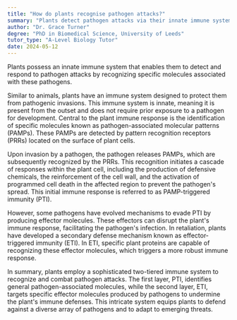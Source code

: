 ```yaml
---
title: "How do plants recognise pathogen attacks?"
summary: "Plants detect pathogen attacks via their innate immune system, which recognizes specific molecules linked to pathogens, enabling them to respond effectively to threats."
author: "Dr. Grace Turner"
degree: "PhD in Biomedical Science, University of Leeds"
tutor_type: "A-Level Biology Tutor"
date: 2024-05-12
---
```


Plants possess an innate immune system that enables them to detect and respond to pathogen attacks by recognizing specific molecules associated with these pathogens.

Similar to animals, plants have an immune system designed to protect them from pathogenic invasions. This immune system is innate, meaning it is present from the outset and does not require prior exposure to a pathogen for development. Central to the plant immune response is the identification of specific molecules known as pathogen-associated molecular patterns (PAMPs). These PAMPs are detected by pattern recognition receptors (PRRs) located on the surface of plant cells.

Upon invasion by a pathogen, the pathogen releases PAMPs, which are subsequently recognized by the PRRs. This recognition initiates a cascade of responses within the plant cell, including the production of defensive chemicals, the reinforcement of the cell wall, and the activation of programmed cell death in the affected region to prevent the pathogen's spread. This initial immune response is referred to as PAMP-triggered immunity (PTI).

However, some pathogens have evolved mechanisms to evade PTI by producing effector molecules. These effectors can disrupt the plant's immune response, facilitating the pathogen's infection. In retaliation, plants have developed a secondary defense mechanism known as effector-triggered immunity (ETI). In ETI, specific plant proteins are capable of recognizing these effector molecules, which triggers a more robust immune response.

In summary, plants employ a sophisticated two-tiered immune system to recognize and combat pathogen attacks. The first layer, PTI, identifies general pathogen-associated molecules, while the second layer, ETI, targets specific effector molecules produced by pathogens to undermine the plant's immune defenses. This intricate system equips plants to defend against a diverse array of pathogens and to adapt to emerging threats.
    